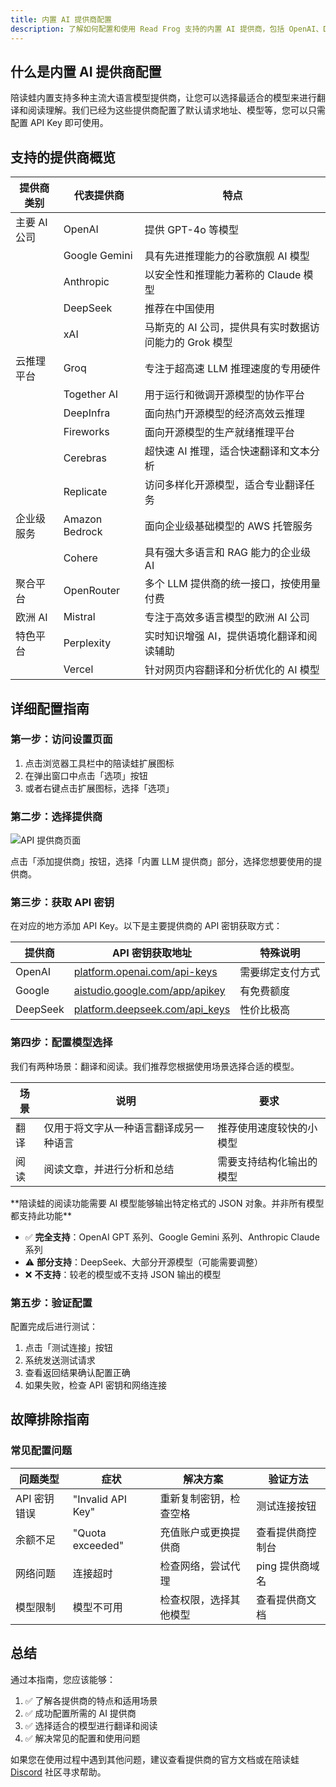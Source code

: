 ```yaml
---
title: 内置 AI 提供商配置
description: 了解如何配置和使用 Read Frog 支持的内置 AI 提供商，包括 OpenAI、DeepSeek、Google 等主流平台。
---
```


## 什么是内置 AI 提供商配置

陪读蛙内置支持多种主流大语言模型提供商，让您可以选择最适合的模型来进行翻译和阅读理解。我们已经为这些提供商配置了默认请求地址、模型等，您可以只需配置 API Key 即可使用。

## 支持的提供商概览

| 提供商类别 | 代表提供商 | 特点 |
| --- | --- | --- |
| 主要 AI 公司 | OpenAI | 提供 GPT-4o 等模型 |
| | Google Gemini | 具有先进推理能力的谷歌旗舰 AI 模型 |
| | Anthropic | 以安全性和推理能力著称的 Claude 模型 |
| | DeepSeek | 推荐在中国使用 |
| | xAI | 马斯克的 AI 公司，提供具有实时数据访问能力的 Grok 模型 |
| 云推理平台 | Groq | 专注于超高速 LLM 推理速度的专用硬件 |
| | Together AI | 用于运行和微调开源模型的协作平台 |
| | DeepInfra | 面向热门开源模型的经济高效云推理 |
| | Fireworks | 面向开源模型的生产就绪推理平台 |
| | Cerebras | 超快速 AI 推理，适合快速翻译和文本分析 |
| | Replicate | 访问多样化开源模型，适合专业翻译任务 
| 企业级服务 | Amazon Bedrock | 面向企业级基础模型的 AWS 托管服务 |
| | Cohere | 具有强大多语言和 RAG 能力的企业级 AI |
| 聚合平台 | OpenRouter | 多个 LLM 提供商的统一接口，按使用量付费 |
| 欧洲 AI | Mistral | 专注于高效多语言模型的欧洲 AI 公司 |
| 特色平台 | Perplexity | 实时知识增强 AI，提供语境化翻译和阅读辅助 |
| | Vercel | 针对网页内容翻译和分析优化的 AI 模型 |

## 详细配置指南

### 第一步：访问设置页面

1. 点击浏览器工具栏中的陪读蛙扩展图标
2. 在弹出窗口中点击「选项」按钮
3. 或者右键点击扩展图标，选择「选项」

### 第二步：选择提供商

![API 提供商页面](/tutorial/providers/built-in-providers/api-providers-page.png)

点击「添加提供商」按钮，选择「内置 LLM 提供商」部分，选择您想要使用的提供商。

### 第三步：获取 API 密钥

在对应的地方添加 API Key。以下是主要提供商的 API 密钥获取方式：

| 提供商 | API 密钥获取地址 | 特殊说明 |
| --- | --- | --- |
| OpenAI | [platform.openai.com/api-keys](https://platform.openai.com/api-keys) | 需要绑定支付方式 |
| Google | [aistudio.google.com/app/apikey](https://aistudio.google.com/app/apikey) | 有免费额度 |
| DeepSeek | [platform.deepseek.com/api_keys](https://platform.deepseek.com/api_keys) | 性价比极高 |


### 第四步：配置模型选择

我们有两种场景：翻译和阅读。我们推荐您根据使用场景选择合适的模型。

| 场景 | 说明 | 要求 |
| --- | --- | --- |
| 翻译 | 仅用于将文字从一种语言翻译成另一种语言 | 推荐使用速度较快的小模型 |
| 阅读 | 阅读文章，并进行分析和总结 | 需要支持结构化输出的模型 |

<Callout type="warn">
**陪读蛙的阅读功能需要 AI 模型能够输出特定格式的 JSON 对象。并非所有模型都支持此功能**

- ✅ **完全支持**：OpenAI GPT 系列、Google Gemini 系列、Anthropic Claude 系列
- ⚠️ **部分支持**：DeepSeek、大部分开源模型（可能需要调整）
- ❌ **不支持**：较老的模型或不支持 JSON 输出的模型
</Callout>

### 第五步：验证配置

配置完成后进行测试：

1. 点击「测试连接」按钮
2. 系统发送测试请求
3. 查看返回结果确认配置正确
4. 如果失败，检查 API 密钥和网络连接

## 故障排除指南

### 常见配置问题

| 问题类型 | 症状 | 解决方案 | 验证方法 |
| --- | --- | --- | --- |
| API 密钥错误 | "Invalid API Key" | 重新复制密钥，检查空格 | 测试连接按钮 |
| 余额不足 | "Quota exceeded" | 充值账户或更换提供商 | 查看提供商控制台 |
| 网络问题 | 连接超时 | 检查网络，尝试代理 | ping 提供商域名 |
| 模型限制 | 模型不可用 | 检查权限，选择其他模型 | 查看提供商文档 |

## 总结

通过本指南，您应该能够：

1. ✅ 了解各提供商的特点和适用场景
2. ✅ 成功配置所需的 AI 提供商
3. ✅ 选择适合的模型进行翻译和阅读
4. ✅ 解决常见的配置和使用问题

如果您在使用过程中遇到其他问题，建议查看提供商的官方文档或在陪读蛙 [Discord](https://discord.gg/ej45e3PezJ) 社区寻求帮助。